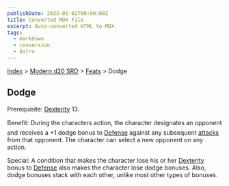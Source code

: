 ```yaml
---
publishDate: 2023-01-02T00:00:00Z
title: Converted MDX File
excerpt: Auto-converted HTML to MDX.
tags:
  - markdown
  - conversion
  - Astro
---
```






[Index](-index) > [Modern d20 SRD](modern-d20-srd-index) > [Feats](modern-d20-srd-feats-index) > Dodge




## Dodge


Prerequisite: [Dexterity](modern-d20-srd-basics-ability-scores) 13.


Benefit: During the characters action, the character designates an opponent and receives a +1 dodge bonus to [Defense](modern-d20-srd-combat-defense) against any subsequent [attacks](modern-d20-srd-combat-attack-roll) from that opponent. The character can select a new opponent on any action.


Special: A condition that makes the character lose his or her [Dexterity](modern-d20-srd-basics-ability-scores) bonus to [Defense](modern-d20-srd-combat-defense) also makes the character lose dodge bonuses. Also, dodge bonuses stack with each other, unlike most other types of bonuses.



